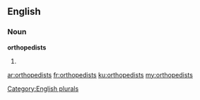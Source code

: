 ==English==

===Noun===
'''orthopedists'''

# {{plural of|[[orthopedist]]}}

[[Category:English plurals]]

[[ar:orthopedists]]
[[fr:orthopedists]]
[[ku:orthopedists]]
[[my:orthopedists]]